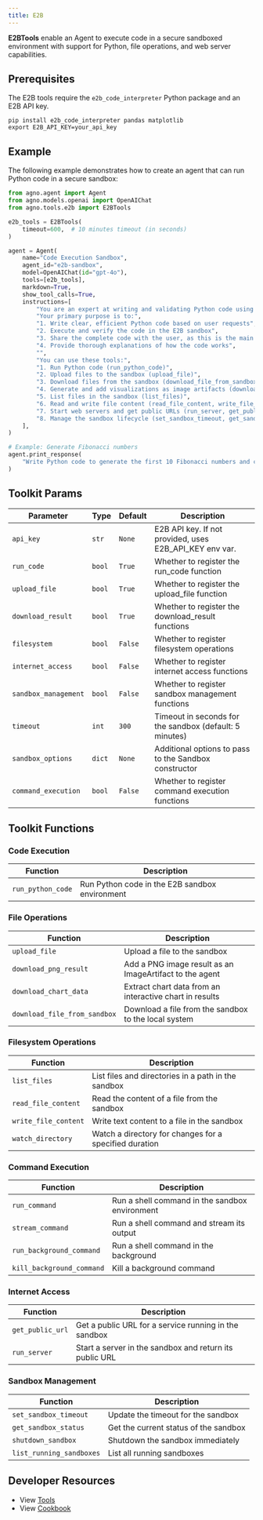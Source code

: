 ```yaml
---
title: E2B
---
```


**E2BTools** enable an Agent to execute code in a secure sandboxed environment with support for Python, file operations, and web server capabilities.

## Prerequisites

The E2B tools require the `e2b_code_interpreter` Python package and an E2B API key.

```shell
pip install e2b_code_interpreter pandas matplotlib
export E2B_API_KEY=your_api_key
```

## Example

The following example demonstrates how to create an agent that can run Python code in a secure sandbox:

```python cookbook/tools/e2b_tools.py
from agno.agent import Agent
from agno.models.openai import OpenAIChat
from agno.tools.e2b import E2BTools

e2b_tools = E2BTools(
    timeout=600,  # 10 minutes timeout (in seconds)
)

agent = Agent(
    name="Code Execution Sandbox",
    agent_id="e2b-sandbox",
    model=OpenAIChat(id="gpt-4o"),
    tools=[e2b_tools],
    markdown=True,
    show_tool_calls=True,
    instructions=[
        "You are an expert at writing and validating Python code using a secure E2B sandbox environment.",
        "Your primary purpose is to:",
        "1. Write clear, efficient Python code based on user requests",
        "2. Execute and verify the code in the E2B sandbox",
        "3. Share the complete code with the user, as this is the main use case",
        "4. Provide thorough explanations of how the code works",
        "",
        "You can use these tools:",
        "1. Run Python code (run_python_code)",
        "2. Upload files to the sandbox (upload_file)",
        "3. Download files from the sandbox (download_file_from_sandbox)",
        "4. Generate and add visualizations as image artifacts (download_png_result)",
        "5. List files in the sandbox (list_files)",
        "6. Read and write file content (read_file_content, write_file_content)",
        "7. Start web servers and get public URLs (run_server, get_public_url)",
        "8. Manage the sandbox lifecycle (set_sandbox_timeout, get_sandbox_status, shutdown_sandbox)",
    ],
)

# Example: Generate Fibonacci numbers
agent.print_response(
    "Write Python code to generate the first 10 Fibonacci numbers and calculate their sum and average"
)

```

## Toolkit Params

| Parameter            | Type   | Default | Description                                        |
| -------------------- | ------ | ------- | -------------------------------------------------- |
| `api_key`            | `str`  | `None`  | E2B API key. If not provided, uses E2B_API_KEY env var. |
| `run_code`           | `bool` | `True`  | Whether to register the run_code function          |
| `upload_file`        | `bool` | `True`  | Whether to register the upload_file function       |
| `download_result`    | `bool` | `True`  | Whether to register the download_result functions  |
| `filesystem`         | `bool` | `False` | Whether to register filesystem operations          |
| `internet_access`    | `bool` | `False` | Whether to register internet access functions      |
| `sandbox_management` | `bool` | `False` | Whether to register sandbox management functions   |
| `timeout`            | `int`  | `300`   | Timeout in seconds for the sandbox (default: 5 minutes) |
| `sandbox_options`    | `dict` | `None`  | Additional options to pass to the Sandbox constructor |
| `command_execution`  | `bool` | `False` | Whether to register command execution functions    |

## Toolkit Functions

### Code Execution

| Function           | Description                                                  |
| ------------------ | ------------------------------------------------------------ |
| `run_python_code`  | Run Python code in the E2B sandbox environment               |

### File Operations

| Function                     | Description                                              |
| ---------------------------- | -------------------------------------------------------- |
| `upload_file`                | Upload a file to the sandbox                             |
| `download_png_result`        | Add a PNG image result as an ImageArtifact to the agent  |
| `download_chart_data`        | Extract chart data from an interactive chart in results  |
| `download_file_from_sandbox` | Download a file from the sandbox to the local system     |

### Filesystem Operations

| Function             | Description                                              |
| -------------------- | -------------------------------------------------------- |
| `list_files`         | List files and directories in a path in the sandbox      |
| `read_file_content`  | Read the content of a file from the sandbox              |
| `write_file_content` | Write text content to a file in the sandbox              |
| `watch_directory`    | Watch a directory for changes for a specified duration   |

### Command Execution

| Function                | Description                                             |
| ----------------------- | ------------------------------------------------------- |
| `run_command`           | Run a shell command in the sandbox environment          |
| `stream_command`        | Run a shell command and stream its output               |
| `run_background_command`| Run a shell command in the background                   |
| `kill_background_command`| Kill a background command                              |

### Internet Access

| Function           | Description                                                  |
| ------------------ | ------------------------------------------------------------ |
| `get_public_url`   | Get a public URL for a service running in the sandbox        |
| `run_server`       | Start a server in the sandbox and return its public URL      |

### Sandbox Management

| Function                | Description                                             |
| ----------------------- | ------------------------------------------------------- |
| `set_sandbox_timeout`   | Update the timeout for the sandbox                      |
| `get_sandbox_status`    | Get the current status of the sandbox                   |
| `shutdown_sandbox`      | Shutdown the sandbox immediately                        |
| `list_running_sandboxes`| List all running sandboxes                              |


## Developer Resources

- View [Tools](https://github.com/agno-agi/agno/blob/main/libs/agno/agno/tools/e2b.py)
- View [Cookbook](https://github.com/agno-agi/agno/blob/main/cookbook/tools/e2b_tools.py)
